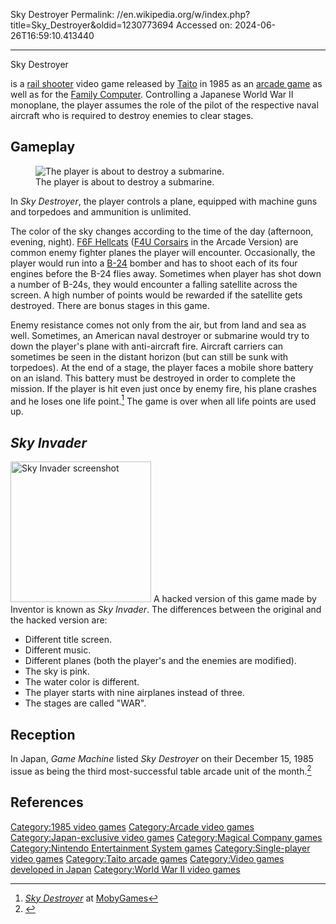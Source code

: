 Sky Destroyer
Permalink: //en.wikipedia.org/w/index.php?title=Sky_Destroyer&oldid=1230773694
Accessed on: 2024-06-26T16:59:10.413440



------
Sky Destroyer
{{Short description|1985 video game}}
{{More citations needed|date=March 2007}}
{{Infobox video game
|title=Sky Destroyer
|image=Sky_Destroyer_cover_art.jpg
|caption=Famicom cover art
|developer=[[Home Data]]<ref name="gamefaqs">[http://www.gamefaqs.com/nes/578252-sky-destroyer/data ''Sky Destroyer''] at [[GameFAQs]]</ref>
|publisher=[[Taito]]
|released='''Famicom'''{{vgrelease|JP|November 14, 1985}}
|genre=[[Rail shooter]]
|modes=[[Single-player video game|Single-player]]
|platforms=[[Arcade game|Arcade]], [[Nintendo Entertainment System|Family Computer]]
}}

{{nihongo|'''''Sky Destroyer'''''|スカイデストロイヤー|Sukai Desutoroiyā}} is a [[rail shooter]] video game released by [[Taito]] in 1985 as an [[arcade game]] as well as for the [[Nintendo Entertainment System|Family Computer]]. Controlling a Japanese World War II monoplane, the player assumes the role of the pilot of the respective naval aircraft who is required to destroy enemies to clear stages.

==Gameplay==
[[Image:Sky Destroyer demo screenshot.png|thumb|left|The player is about to destroy a submarine.]]

In ''Sky Destroyer'', the player controls a plane, equipped with machine guns and torpedoes and ammunition is unlimited.

The color of the sky changes according to the time of the day (afternoon, evening, night). [[Grumman F6F Hellcat|F6F Hellcat]]s ([[F4U Corsair]]s in the Arcade Version) are common enemy fighter planes the player will encounter. Occasionally, the  player would run into a [[Consolidated B-24 Liberator|B-24]] bomber and has to shoot each of its four engines before the B-24 flies away. Sometimes when player has shot down a number of B-24s, they would encounter a falling satellite across the screen. A high number of points would be rewarded if the satellite gets destroyed. There are bonus stages in this game.

Enemy resistance comes not only from the air, but from land and sea as well. Sometimes, an American naval destroyer or submarine would try to down the player's plane with anti-aircraft fire. Aircraft carriers can sometimes be seen in the distant horizon (but can still be sunk with torpedoes). At the end of a stage, the player faces a mobile shore battery on an island. This battery must be destroyed in order to complete the mission. If the player is hit even just once by enemy fire, his plane crashes and he loses one life point.<ref>[http://www.mobygames.com/game/nes/sky-destroyer ''Sky Destroyer''] at [[MobyGames]]</ref> The game is over when all life points are used up.

==''Sky Invader''==
[[Image:Skyinvader.png|225px|right|thumb|''Sky Invader'' screenshot]]
A hacked version of this game made by Inventor is known as ''Sky Invader''. The differences between the original and the hacked version are:
*Different title screen.
*Different music.
*Different planes (both the player's and the enemies are modified).
*The sky is pink.
*The water color is different.
*The player starts with nine airplanes instead of three.
*The stages are called "WAR".

== Reception ==
In Japan, ''Game Machine'' listed ''Sky Destroyer'' on their December 15, 1985 issue as being the third most-successful table arcade unit of the month.<ref>{{cite magazine|title=Game Machine's Best Hit Games 25 - テーブル型TVゲーム機 (Table Videos)|magazine=[[:ja:ゲームマシン|Game Machine]]|issue=274|publisher=[[:ja:アミューズメント通信社|Amusement Press, Inc.]]|date=15 December 1985|page=25|lang=ja}}</ref>

==References==
{{reflist}}

[[Category:1985 video games]]
[[Category:Arcade video games]]
[[Category:Japan-exclusive video games]]
[[Category:Magical Company games]]
[[Category:Nintendo Entertainment System games]]
[[Category:Single-player video games]]
[[Category:Taito arcade games]]
[[Category:Video games developed in Japan]]
[[Category:World War II video games]]